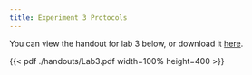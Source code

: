 ```yaml
---
title: Experiment 3 Protocols
---
```


You can view the handout for lab 3 below, or download it [here](./handouts/Lab3.pdf). 

{{< pdf ./handouts/Lab3.pdf width=100% height=400 >}}
